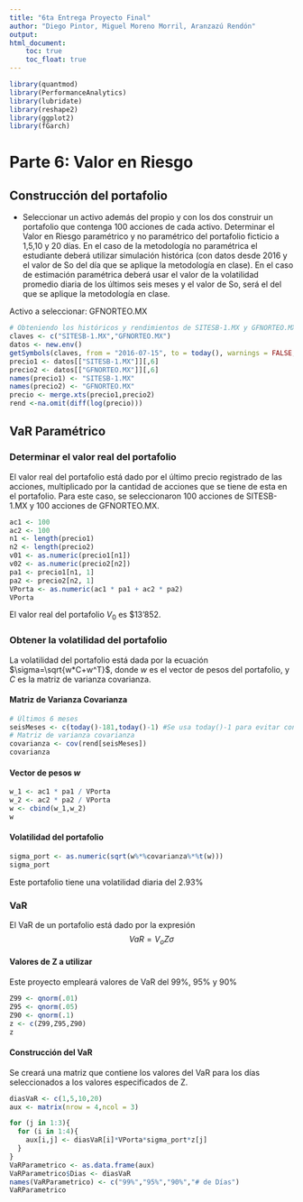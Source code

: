 ---
title: "6ta Entrega Proyecto Final"
author: "Diego Pintor, Miguel Moreno Morril, Aranzazú Rendón"
output: 
html_document:
    toc: true
    toc_float: true
---
```{r, include=FALSE}
library(quantmod)
library(PerformanceAnalytics)
library(lubridate)
library(reshape2)
library(ggplot2)
library(fGarch)
```

# Parte 6: Valor en Riesgo
## Construcción del portafolio
- Seleccionar un activo además del propio y con los dos construir un portafolio que contenga 100 acciones de cada activo. Determinar el Valor en Riesgo paramétrico y no paramétrico del portafolio ficticio a 1,5,10 y 20 días. En el caso de la metodología no paramétrica el estudiante deberá utilizar simulación histórica (con datos desde 2016 y el valor de So del día que se aplique la metodología en clase). En el caso de estimación paramétrica deberá usar el valor de la volatilidad promedio diaria de los últimos seis meses y el valor de So, será el del que se aplique la metodología en clase.

Activo a seleccionar: GFNORTEO.MX

```{r}
# Obteniendo los históricos y rendimientos de SITESB-1.MX y GFNORTEO.MX
claves <- c("SITESB-1.MX","GFNORTEO.MX")
datos <- new.env()
getSymbols(claves, from = "2016-07-15", to = today(), warnings = FALSE, env = datos)
precio1 <- datos[["SITESB-1.MX"]][,6] 
precio2 <- datos[["GFNORTEO.MX"]][,6] 
names(precio1) <- "SITESB-1.MX"
names(precio2) <- "GFNORTEO.MX"
precio <- merge.xts(precio1,precio2)
rend <-na.omit(diff(log(precio)))
```
## VaR Paramétrico

### Determinar el valor real del portafolio

El valor real del portafolio está dado por el último precio registrado de las acciones, multiplicado por la cantidad de acciones que se tiene de esta en el portafolio.
Para este caso, se seleccionaron 100 acciones de SITESB-1.MX y 100 acciones de GFNORTEO.MX.
```{r}
ac1 <- 100 
ac2 <- 100
n1 <- length(precio1)
n2 <- length(precio2)
v01 <- as.numeric(precio1[n1])
v02 <- as.numeric(precio2[n2])
pa1 <- precio1[n1, 1]
pa2 <- precio2[n2, 1]
VPorta <- as.numeric(ac1 * pa1 + ac2 * pa2)
VPorta
```
El valor real del portafolio $V_0$ es $13'852.

### Obtener la volatilidad del portafolio

La volatilidad del portafolio está dada por la ecuación $\sigma=\sqrt{w*C+w^T}$, donde $w$ es el vector de pesos del portafolio, y $C$ es la matriz de varianza covarianza.

#### Matriz de Varianza Covarianza
```{r}
# Últimos 6 meses
seisMeses <- c(today()-181,today()-1) #Se usa today()-1 para evitar conflictos
# Matriz de varianza covarianza
covarianza <- cov(rend[seisMeses])
covarianza
```

#### Vector de pesos $w$

```{r}
w_1 <- ac1 * pa1 / VPorta
w_2 <- ac2 * pa2 / VPorta
w <- cbind(w_1,w_2)
w
```

#### Volatilidad del portafolio
```{r}
sigma_port <- as.numeric(sqrt(w%*%covarianza%*%t(w)))
sigma_port
```
Este portafolio tiene una volatilidad diaria del 2.93%

### VaR 

El VaR de un portafolio está dado por la expresión
$$VaR = V_oZ\sigma$$

#### Valores de Z a utilizar

Este proyecto empleará valores de VaR del 99%, 95% y 90%
```{r}
Z99 <- qnorm(.01)
Z95 <- qnorm(.05)
Z90 <- qnorm(.1)
z <- c(Z99,Z95,Z90)
z
```

#### Construcción del VaR

Se creará una matriz que contiene los valores del VaR para los días seleccionados a los valores especificados de Z.
```{r}
diasVaR <- c(1,5,10,20)
aux <- matrix(nrow = 4,ncol = 3)

for (j in 1:3){
  for (i in 1:4){
    aux[i,j] <- diasVaR[i]*VPorta*sigma_port*z[j]
  }
}
VaRParametrico <- as.data.frame(aux)
VaRParametrico$Dias <- diasVaR
names(VaRParametrico) <- c("99%","95%","90%","# de Días")
VaRParametrico
```


